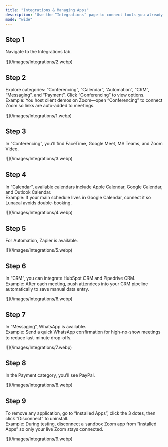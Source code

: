 ```yaml
---
title: "Integrations & Managing Apps"
description: "Use the “Integrations” page to connect tools you already use—conferencing, calendars, CRM, messaging, automation, and payments. This walkthrough shows how to browse categories and remove installed apps when needed."
mode: "wide"
---
```


## Step 1

Navigate to the Integrations tab.

<Frame>
  ![](/images/Integrations/2.webp)
</Frame>

## Step 2

Explore categories: “Conferencing”, “Calendar”, “Automation”, “CRM”, “Messaging”, and “Payment”. Click “Conferencing” to view options.\
Example: You host client demos on Zoom—open “Conferencing” to connect Zoom so links are auto-added to meetings.

<Frame>
  ![](/images/Integrations/1.webp)
</Frame>

## Step 3

In “Conferencing”, you’ll find FaceTime, Google Meet, MS Teams, and Zoom Video.

<Frame>
  ![](/images/Integrations/3.webp)
</Frame>

## Step 4

In “Calendar”, available calendars include Apple Calendar, Google Calendar, and Outlook Calendar.\
Example: If your main schedule lives in Google Calendar, connect it so Lunacal avoids double-booking.

<Frame>
  ![](/images/Integrations/4.webp)
</Frame>

## Step 5

For Automation, Zapier is available.

<Frame>
  ![](/images/Integrations/5.webp)
</Frame>

## Step 6

In “CRM”, you can integrate HubSpot CRM and Pipedrive CRM.\
Example: After each meeting, push attendees into your CRM pipeline automatically to save manual data entry.

<Frame>
  ![](/images/Integrations/6.webp)
</Frame>

## Step 7

In “Messaging”, WhatsApp is available.\
Example: Send a quick WhatsApp confirmation for high-no-show meetings to reduce last-minute drop-offs.

<Frame>
  ![](/images/Integrations/7.webp)
</Frame>

## Step 8

In the Payment category, you'll see PayPal.

<Frame>
  ![](/images/Integrations/8.webp)
</Frame>

## Step 9

To remove any application, go to “Installed Apps”, click the 3 dotes, then click “Disconnect” to uninstall.\
Example: During testing, disconnect a sandbox Zoom app from “Installed Apps” so only your live Zoom stays connected.

<Frame>
  ![](/images/Integrations/9.webp)
</Frame>